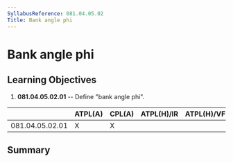 ```yaml
---
SyllabusReference: 081.04.05.02
Title: Bank angle phi
---
```


# Bank angle phi

## Learning Objectives

1.  **081.04.05.02.01** -- Define "bank angle phi".

|                 | ATPL(A) | CPL(A) | ATPL(H)/IR | ATPL(H)/VFR | CPL(H) | IR  | CBIR(A) |
| --------------- | ------- | ------ | ---------- | ----------- | ------ | --- | ------- |
| 081.04.05.02.01 | X       | X      |            |             |        |     |         |

## Summary
